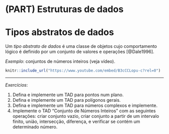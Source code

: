 # (PART) Estruturas de dados {-}

# Tipos abstratos de dados

Um *tipo abstrato de dados* é uma classe de objetos cujo comportamento lógico é definido
por um conjunto de valores e operações [@Dale1996].

*Exemplo*: conjuntos de números inteiros (veja vídeo).

```r
knitr::include_url("https://www.youtube.com/embed/B3cCCLopu-c?rel=0")
```

---

*Exercícios*:

1. Defina e implemente um TAD para pontos num plano.
1. Defina e implemente um TAD para polígonos gerais.
1. Defina e implemente um TAD para números complexos e implemente.
1. Implemente o TAD "Conjunto de Números Inteiros" com as seguintes operações: criar
   conjunto vazio, criar conjunto a partir de um intervalo finito, união, intersecção,
   diferença, e verificar se contém um determinado número.

<!-- vim: set spell spelllang=pt tw=90: -->
